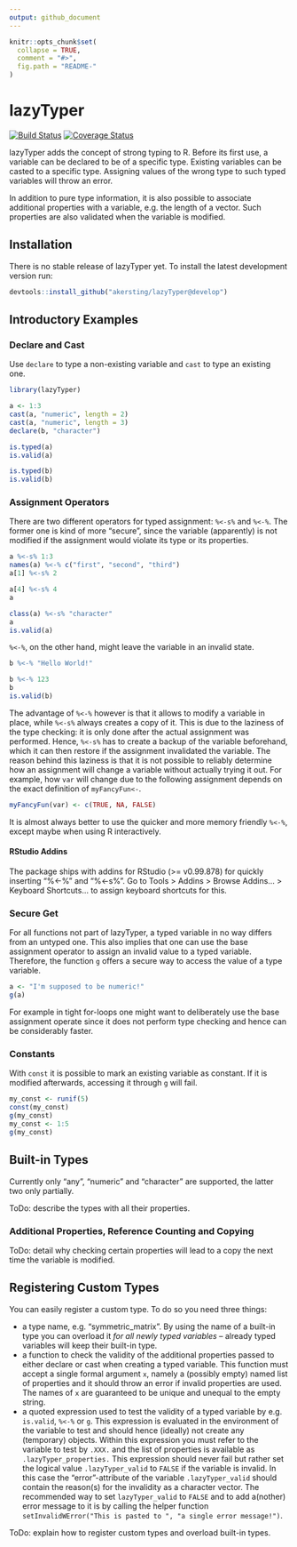 ```yaml
---
output: github_document
---
```


```r
knitr::opts_chunk$set(
  collapse = TRUE,
  comment = "#>",
  fig.path = "README-"
)
```

# lazyTyper

[![Build Status](https://travis-ci.org/akersting/lazyTyper.svg?branch=develop)](https://travis-ci.org/akersting/lazyTyper)
[![Coverage Status](https://codecov.io/github/akersting/lazyTyper/coverage.svg?branch=develop)](https://codecov.io/github/akersting/lazyTyper?branch=develop)

lazyTyper adds the concept of strong typing to R. Before its first use, a
variable can be declared to be of a specific type. Existing variables can be 
casted to a specific type. Assigning values of the wrong type to such typed
variables will throw an error.

In addition to pure type information, it is also possible to associate
additional properties with a variable, e.g. the length of a vector. Such
properties are also validated when the variable is modified.

## Installation
There is no stable release of lazyTyper yet. To install the latest development
version run:
```r
devtools::install_github("akersting/lazyTyper@develop")
```

## Introductory Examples

### Declare and Cast
Use `declare` to type a non-existing variable and `cast` to type an existing one.
```r
library(lazyTyper)

a <- 1:3
cast(a, "numeric", length = 2)
cast(a, "numeric", length = 3)
declare(b, "character")

is.typed(a)
is.valid(a)

is.typed(b)
is.valid(b)
```

### Assignment Operators
There are two different operators for typed assignment: `%<-s%` and `%<-%`. The
former one is kind of more "secure", since the variable (apparently) is not
modified if the assignment would violate its type or its properties.
```r
a %<-s% 1:3
names(a) %<-% c("first", "second", "third")
a[1] %<-s% 2

a[4] %<-s% 4
a

class(a) %<-s% "character"
a
is.valid(a)
```

`%<-%`, on the other hand, might leave the variable in an invalid state.
```r
b %<-% "Hello World!"

b %<-% 123
b
is.valid(b)
```

The advantage of `%<-%` however is that it allows to modify a variable in place,
while `%<-s%` always creates a copy of it. This is due to the laziness of the
type checking: it is only done after the actual assignment was performed. Hence,
`%<-s%` has to create a backup of the variable beforehand, which it can then
restore if the assignment invalidated the variable. The reason behind this 
laziness is that it is not possible to reliably determine how an assignment
will change a variable without actually trying it out. For example, how `var` 
will change due to the following assignment depends on the exact definition of
`myFancyFun<-`.
```r
myFancyFun(var) <- c(TRUE, NA, FALSE)
```

It is almost always better to use the quicker and more memory friendly `%<-%`,
except maybe when using R interactively.

#### RStudio Addins
The package ships with addins for RStudio (>= v0.99.878) for quickly inserting 
"%<-%" and "%<-s%". Go to Tools > Addins > Browse Addins... > Keyboard 
Shortcuts... to assign keyboard shortcuts for this.

### Secure Get
For all functions not part of lazyTyper, a typed variable in no way differs from
an untyped one. This also implies that one can use the base assignment operator
to assign an invalid value to a typed variable. Therefore, the function `g` 
offers a secure way to access the value of a type variable.
```r
a <- "I'm supposed to be numeric!"
g(a)
```

For example in tight for-loops one might want to deliberately use the base
assignment operate since it does not perform type checking and hence can be
considerably faster.

### Constants
With `const` it is possible to mark an existing variable as constant. If it is 
modified afterwards, accessing it through `g` will fail.
```r
my_const <- runif(5)
const(my_const)
g(my_const)
my_const <- 1:5
g(my_const)
```

## Built-in Types
Currently only "any", "numeric" and "character" are supported, the latter two 
only partially.

ToDo: describe the types with all their properties.


### Additional Properties, Reference Counting and Copying
ToDo: detail why checking certain properties will lead to a copy the next time
the variable is modified.

## Registering Custom Types
You can easily register a custom type. To do so you need three things:

* a type name, e.g. "symmetric_matrix". By using the name of a built-in type
you can overload it *for all newly typed variables* -- already typed variables
will keep their built-in type. 
* a function to check the validity of the additional properties passed to either
declare or cast when creating a typed variable. This function must accept a
single formal argument `x`, namely a (possibly empty) named list of properties 
and it should throw an error if invalid properties are used. The names of `x` 
are guaranteed to be unique and unequal to the empty string.
* a quoted expression used to test the validity of a typed variable by e.g.
`is.valid`, `%<-%` or `g`. This expression is evaluated in the environment of 
the variable to test and should hence (ideally) not create any (temporary) 
objects. Within this expression you must refer to the variable to test by 
`.XXX.` and the list of properties is available as `.lazyTyper_properties.` 
This expression should never fail but rather set the logical value 
`.lazyTyper_valid` to `FALSE` if the variable is invalid. In this case the "error"-attribute of the variable `.lazyTyper_valid` should contain the 
reason(s) for the invalidity as a character vector. The recommended way to set `lazyTyper_valid` to `FALSE` and to add a(nother) error message to it is by 
calling the helper function 
`setInvalidWError("This is pasted to ", "a single error message!")`.

ToDo: explain how to register custom types and overload built-in types.
